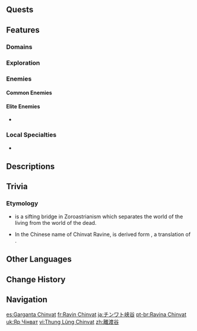 {{Location Infobox
|image        = Chinvat Ravine.png
|type         = Subarea
|region       = Sumeru
|subregion    = Dharma Forest
|area         = Avidya Forest
}}
{{Location Intro|description=<p>{{If Self|Chinvat Ravine|It|Chinvat Ravine}} is a ravine located below [[Sumeru City]], at the base of the [[Divine Tree]].</p>}}
<!--
==Points of Interest==
{{Locations by Category Table|type=Points of Interest}}
-->
==Quests==
{{Quests by Category List|heo=1}}

==Features==
===Domains===
{{Domains by Category Gallery}}

===Exploration===
===Enemies===
====Common Enemies====
{{Column|2|
*{{Enemy|}}
}}

====Elite Enemies====
*{{Enemy|}}

===Local Specialties===
* {{Item|}}

==Descriptions==
{{Description|In the ancient literary canon of Sumeru, "Chinvat" represents the bitter sea of ignorance that those who seek wisdom must cross to see the light of the truth on the other shore.<br>These days, those who navigate the forests use this term to describe the ravine under the [[Divine Tree]], perhaps in honor of the elation they feel upon finally reaching the city of wisdom.|[[Expedition]] description}}

==Trivia==
===Etymology===
* {{Lang|{{w|Chinvat Bridge}}|ae=𐬗𐬌𐬥𐬬𐬀𐬙𐬋 𐬞𐬈𐬭𐬈𐬙𐬏𐬨|ae_rm=Cinvatô Peretûma|ae_tl=bridge of judgement}} is a sifting bridge in Zoroastrianism which separates the world of the living from the world of the dead.
* In the Chinese name of Chinvat Ravine, {{Lang|''Lídù''|zh=离渡|zh_tl=Separate and cross}} is derived form {{Lang|''Lídù zhī Qiáo''|zh=离渡之桥|zh_tl=Separating-and-Crossing Bridge|zh_rm=}}, a translation of {{w|Chinvat Bridge}}.

==Other Languages==
{{Other Languages
|en      = Chinvat Ravine
|zhs     = 离渡谷
|zhs_rm  = Lídù-gǔ
|zht     = 離渡谷
|zht_rm  = Lídù-gǔ
|zh_tl   = Separating-and-Crossing Ravine
|ja      = チンワト{{rubi|峡|きょう|谷|こく}}
|ja_rm   = Chinwato Kyoukoku
|ja_tl   = Chinvat Ravine
|ko      = 친바트 협곡
|ko_tl   = Chinvat Canyon
|es      = Garganta Chinvat
|es_tl   = Chinvat Gorge
|fr      = Ravin Chinvat
|fr_tl   = Chinvat Ravine
|ru      = Ущелье Чинват
|ru_tl   = Chinvat Ravine
|th      = Chinvat Ravine
|vi      = Thung Lũng Chinvat
|vi_tl   = Chinvat Valley
|de      = Chinvat-Tal
|de_tl   = Chinvat Valley
|id      = Chinvat Ravine
|pt      = Ravina Chinvat
|pt_tl   = Chinvat Ravine
|tr      = Chinvat Geçidi
|tr_tl   = Chinvat Passage
|it      = Burrone Chinvat
|it_tl   = Chinvat Ravine
}}

==Change History==
{{Change History|3.0}}

==Navigation==
{{Area Navbox|Sumeru}}

[[es:Garganta Chinvat]]
[[fr:Ravin Chinvat]]
[[ja:チンワト峡谷]]
[[pt-br:Ravina Chinvat]]
[[uk:Яр Чінват]]
[[vi:Thung Lũng Chinvat]]
[[zh:離渡谷]]